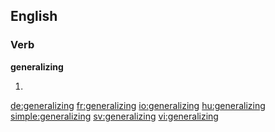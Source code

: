 ==English==

===Verb===
'''generalizing'''

# {{present participle of|generalize}}

[[de:generalizing]]
[[fr:generalizing]]
[[io:generalizing]]
[[hu:generalizing]]
[[simple:generalizing]]
[[sv:generalizing]]
[[vi:generalizing]]